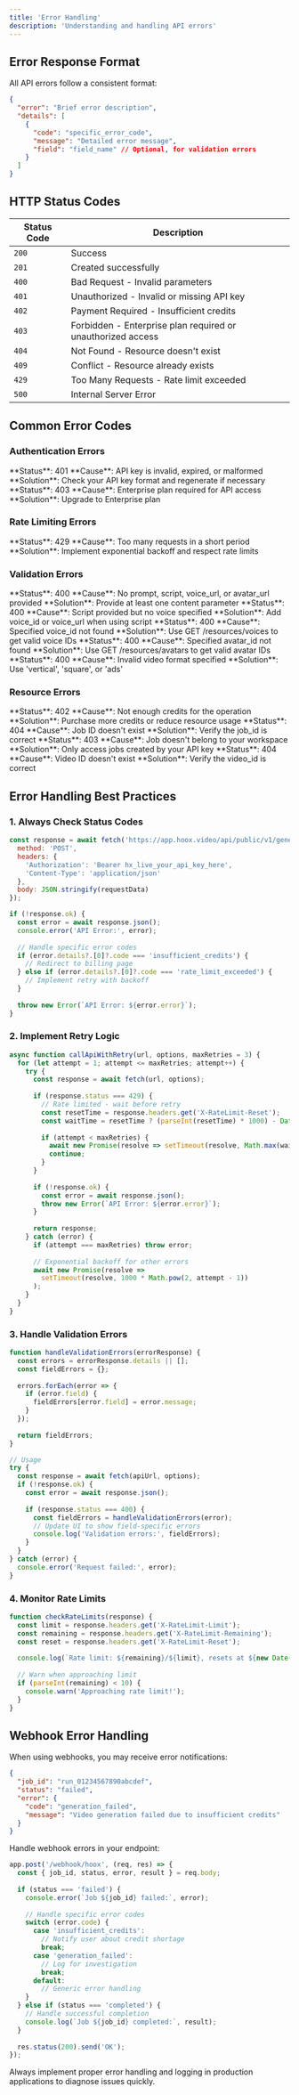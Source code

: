 ```yaml
---
title: 'Error Handling'
description: 'Understanding and handling API errors'
---
```


## Error Response Format

All API errors follow a consistent format:

```json
{
  "error": "Brief error description",
  "details": [
    {
      "code": "specific_error_code",
      "message": "Detailed error message",
      "field": "field_name" // Optional, for validation errors
    }
  ]
}
```

## HTTP Status Codes

| Status Code | Description |
|-------------|-------------|
| `200` | Success |
| `201` | Created successfully |
| `400` | Bad Request - Invalid parameters |
| `401` | Unauthorized - Invalid or missing API key |
| `402` | Payment Required - Insufficient credits |
| `403` | Forbidden - Enterprise plan required or unauthorized access |
| `404` | Not Found - Resource doesn't exist |
| `409` | Conflict - Resource already exists |
| `429` | Too Many Requests - Rate limit exceeded |
| `500` | Internal Server Error |

## Common Error Codes

### Authentication Errors

<AccordionGroup>
  <Accordion title="invalid_api_key">
    **Status**: 401  
    **Cause**: API key is invalid, expired, or malformed  
    **Solution**: Check your API key format and regenerate if necessary
  </Accordion>

  <Accordion title="plan_required">
    **Status**: 403  
    **Cause**: Enterprise plan required for API access  
    **Solution**: Upgrade to Enterprise plan
  </Accordion>
</AccordionGroup>

### Rate Limiting Errors

<AccordionGroup>
  <Accordion title="rate_limit_exceeded">
    **Status**: 429  
    **Cause**: Too many requests in a short period  
    **Solution**: Implement exponential backoff and respect rate limits
  </Accordion>
</AccordionGroup>

### Validation Errors

<AccordionGroup>
  <Accordion title="missing_content">
    **Status**: 400  
    **Cause**: No prompt, script, voice_url, or avatar_url provided  
    **Solution**: Provide at least one content parameter
  </Accordion>

  <Accordion title="missing_voice">
    **Status**: 400  
    **Cause**: Script provided but no voice specified  
    **Solution**: Add voice_id or voice_url when using script
  </Accordion>

  <Accordion title="invalid_voice_id">
    **Status**: 400  
    **Cause**: Specified voice_id not found  
    **Solution**: Use GET /resources/voices to get valid voice IDs
  </Accordion>

  <Accordion title="invalid_avatar_id">
    **Status**: 400  
    **Cause**: Specified avatar_id not found  
    **Solution**: Use GET /resources/avatars to get valid avatar IDs
  </Accordion>

  <Accordion title="invalid_format">
    **Status**: 400  
    **Cause**: Invalid video format specified  
    **Solution**: Use 'vertical', 'square', or 'ads'
  </Accordion>
</AccordionGroup>

### Resource Errors

<AccordionGroup>
  <Accordion title="insufficient_credits">
    **Status**: 402  
    **Cause**: Not enough credits for the operation  
    **Solution**: Purchase more credits or reduce resource usage
  </Accordion>

  <Accordion title="job_not_found">
    **Status**: 404  
    **Cause**: Job ID doesn't exist  
    **Solution**: Verify the job_id is correct
  </Accordion>

  <Accordion title="unauthorized_job">
    **Status**: 403  
    **Cause**: Job doesn't belong to your workspace  
    **Solution**: Only access jobs created by your API key
  </Accordion>

  <Accordion title="video_not_found">
    **Status**: 404  
    **Cause**: Video ID doesn't exist  
    **Solution**: Verify the video_id is correct
  </Accordion>
</AccordionGroup>

## Error Handling Best Practices

### 1. Always Check Status Codes

```javascript
const response = await fetch('https://app.hoox.video/api/public/v1/generation/start', {
  method: 'POST',
  headers: {
    'Authorization': 'Bearer hx_live_your_api_key_here',
    'Content-Type': 'application/json'
  },
  body: JSON.stringify(requestData)
});

if (!response.ok) {
  const error = await response.json();
  console.error('API Error:', error);
  
  // Handle specific error codes
  if (error.details?.[0]?.code === 'insufficient_credits') {
    // Redirect to billing page
  } else if (error.details?.[0]?.code === 'rate_limit_exceeded') {
    // Implement retry with backoff
  }
  
  throw new Error(`API Error: ${error.error}`);
}
```

### 2. Implement Retry Logic

```javascript
async function callApiWithRetry(url, options, maxRetries = 3) {
  for (let attempt = 1; attempt <= maxRetries; attempt++) {
    try {
      const response = await fetch(url, options);
      
      if (response.status === 429) {
        // Rate limited - wait before retry
        const resetTime = response.headers.get('X-RateLimit-Reset');
        const waitTime = resetTime ? (parseInt(resetTime) * 1000) - Date.now() : 1000 * attempt;
        
        if (attempt < maxRetries) {
          await new Promise(resolve => setTimeout(resolve, Math.max(waitTime, 0)));
          continue;
        }
      }
      
      if (!response.ok) {
        const error = await response.json();
        throw new Error(`API Error: ${error.error}`);
      }
      
      return response;
    } catch (error) {
      if (attempt === maxRetries) throw error;
      
      // Exponential backoff for other errors
      await new Promise(resolve => 
        setTimeout(resolve, 1000 * Math.pow(2, attempt - 1))
      );
    }
  }
}
```

### 3. Handle Validation Errors

```javascript
function handleValidationErrors(errorResponse) {
  const errors = errorResponse.details || [];
  const fieldErrors = {};
  
  errors.forEach(error => {
    if (error.field) {
      fieldErrors[error.field] = error.message;
    }
  });
  
  return fieldErrors;
}

// Usage
try {
  const response = await fetch(apiUrl, options);
  if (!response.ok) {
    const error = await response.json();
    
    if (response.status === 400) {
      const fieldErrors = handleValidationErrors(error);
      // Update UI to show field-specific errors
      console.log('Validation errors:', fieldErrors);
    }
  }
} catch (error) {
  console.error('Request failed:', error);
}
```

### 4. Monitor Rate Limits

```javascript
function checkRateLimits(response) {
  const limit = response.headers.get('X-RateLimit-Limit');
  const remaining = response.headers.get('X-RateLimit-Remaining');
  const reset = response.headers.get('X-RateLimit-Reset');
  
  console.log(`Rate limit: ${remaining}/${limit}, resets at ${new Date(reset * 1000)}`);
  
  // Warn when approaching limit
  if (parseInt(remaining) < 10) {
    console.warn('Approaching rate limit!');
  }
}
```

## Webhook Error Handling

When using webhooks, you may receive error notifications:

```json
{
  "job_id": "run_01234567890abcdef",
  "status": "failed",
  "error": {
    "code": "generation_failed",
    "message": "Video generation failed due to insufficient credits"
  }
}
```

Handle webhook errors in your endpoint:

```javascript
app.post('/webhook/hoox', (req, res) => {
  const { job_id, status, error, result } = req.body;
  
  if (status === 'failed') {
    console.error(`Job ${job_id} failed:`, error);
    
    // Handle specific error codes
    switch (error.code) {
      case 'insufficient_credits':
        // Notify user about credit shortage
        break;
      case 'generation_failed':
        // Log for investigation
        break;
      default:
        // Generic error handling
    }
  } else if (status === 'completed') {
    // Handle successful completion
    console.log(`Job ${job_id} completed:`, result);
  }
  
  res.status(200).send('OK');
});
```

<Tip>
  Always implement proper error handling and logging in production applications to diagnose issues quickly.
</Tip>